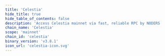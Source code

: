 ```yaml
---
title: 'Celestia'
hide_title: true
hide_table_of_contents: false
description: 'Access Celestia mainnet via fast, reliable RPC by NODERS — no limits, Omnichain-ready, and built for scalable Web3'
chain_name: 'Celestia'
scope: 'mainnet'
chain_id: 'celestia'
binary_version: 'v3.8.1'
icon_url: 'celestia-icon.svg'
---
```



<ChainLayout>
  <ChainHero
    name="Celestia"
    iconUrl="img/celestia-icon.svg"
    bgColor="#8523FF"
    scope="mainnet"
    chainId="celestia"
    nodeVersion="v3.8.1"
    token="TIA"
    stakeUrl="https://wallet.keplr.app/?modal=staking&chain=celestia&validator_address=celestiavaloper139mu0a0ucz0gmrkavm5wjar2lpx7yvxq3e25e5&step_id=3&action_id=stake"
    restakeUrl="https://restake.app/celestia/celestiavaloper139mu0a0ucz0gmrkavm5wjar2lpx7yvxq3e25e5"
    websiteUrl="https://celestia.org/"
    githubUrl="https://github.com/celestiaorg/celestia-app"
    xUrl="https://twitter.com/CelestiaOrg"
    discordUrl="https://discord.gg/celestiacommunity"
  />

  <ProductLinks
    appUrl="https://celestiahub.org"
    appImageUrl="img/products/celestia-app.png"
    explorerUrl="https://celestiahub.org/explorer"
    explorerImageUrl="img/products/celestia-exp.png"
    faucetUrl=""
  />

  <ToolsGrid
    chainName="celestia"
    scope="mainnet"
    showInstall={true}
    showUpgrade={true}
    showGenesis={true}
    showCli={true}
    showEndpoints={true}
    showStateSync={true}
    showSnapshot={true}
    showLivePeers={true}
    showSeed={true}
    showAddressBook={true}
    showExplorersList={true}
    showPublicEndpoints={false}
    showUsefulTools={true}
    showUpgradeWatcher={false}
  />

</ChainLayout>
